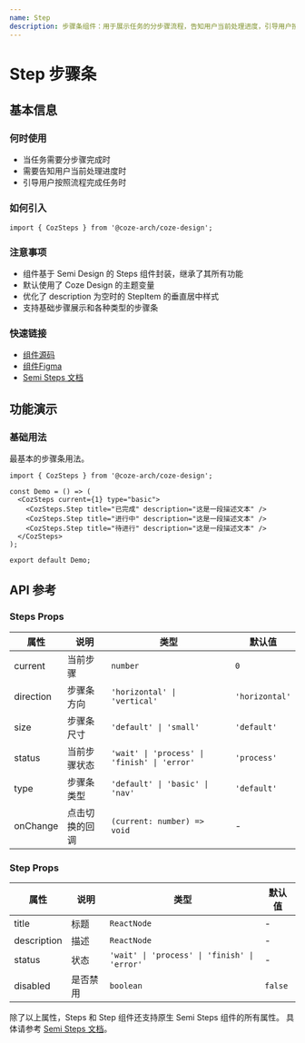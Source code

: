 ```yaml
---
name: Step
description: 步骤条组件：用于展示任务的分步骤流程，告知用户当前处理进度，引导用户按照流程完成任务。
---
```


# Step 步骤条

## 基本信息

### 何时使用

- 当任务需要分步骤完成时
- 需要告知用户当前处理进度时
- 引导用户按照流程完成任务时

### 如何引入

```tsx
import { CozSteps } from '@coze-arch/coze-design';
```

### 注意事项

- 组件基于 Semi Design 的 Steps 组件封装，继承了其所有功能
- 默认使用了 Coze Design 的主题变量
- 优化了 description 为空时的 StepItem 的垂直居中样式
- 支持基础步骤展示和各种类型的步骤条

### 快速链接

- [组件源码](https://code.byted.org/obric/bot-studio-monorepo/tree/master/packages/components/coze-design/src/components/step)
- [组件Figma](https://www.figma.com/design/mbTx00rwR5YumfWuxAXAIH/CDS-2.0?node-id=10696-160627&m=dev)
- [Semi Steps 文档](https://semi.design/zh-CN/navigation/steps)

## 功能演示

### 基础用法

最基本的步骤条用法。

```tsx preview
import { CozSteps } from '@coze-arch/coze-design';

const Demo = () => (
  <CozSteps current={1} type="basic">
    <CozSteps.Step title="已完成" description="这是一段描述文本" />
    <CozSteps.Step title="进行中" description="这是一段描述文本" />
    <CozSteps.Step title="待进行" description="这是一段描述文本" />
  </CozSteps>
);

export default Demo;
```

## API 参考

### Steps Props

| 属性      | 说明           | 类型                                         | 默认值         |
| --------- | -------------- | -------------------------------------------- | -------------- |
| current   | 当前步骤       | `number`                                     | `0`            |
| direction | 步骤条方向     | `'horizontal' \| 'vertical'`                 | `'horizontal'` |
| size      | 步骤条尺寸     | `'default' \| 'small'`                       | `'default'`    |
| status    | 当前步骤状态   | `'wait' \| 'process' \| 'finish' \| 'error'` | `'process'`    |
| type      | 步骤条类型     | `'default' \| 'basic' \| 'nav'`              | `'default'`    |
| onChange  | 点击切换的回调 | `(current: number) => void`                  | -              |

### Step Props

| 属性        | 说明     | 类型                                         | 默认值  |
| ----------- | -------- | -------------------------------------------- | ------- |
| title       | 标题     | `ReactNode`                                  | -       |
| description | 描述     | `ReactNode`                                  | -       |
| status      | 状态     | `'wait' \| 'process' \| 'finish' \| 'error'` | -       |
| disabled    | 是否禁用 | `boolean`                                    | `false` |

除了以上属性，Steps 和 Step 组件还支持原生 Semi Steps 组件的所有属性。 具体请参考 [Semi Steps 文档](https://semi.design/zh-CN/navigation/steps#API%20参考)。
